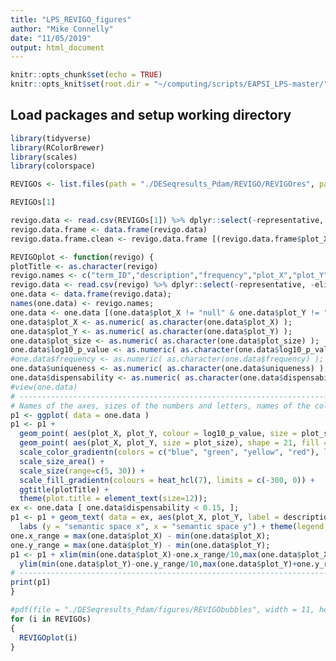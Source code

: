 ```yaml
---
title: "LPS_REVIGO_figures"
author: "Mike Connelly"
date: "11/05/2019"
output: html_document
---
```


```r
knitr::opts_chunk$set(echo = TRUE)
knitr::opts_knit$set(root.dir = "~/computing/scripts/EAPSI_LPS-master/")
```
## Load packages and setup working directory
```r
library(tidyverse)
library(RColorBrewer)
library(scales)
library(colorspace)
```
```r
REVIGOs <- list.files(path = "./DESeqresults_Pdam/REVIGO/REVIGOres", pattern = "REVIGO", full.names = TRUE)
```
```r
REVIGOs[1]
```
```r
revigo.data <- read.csv(REVIGOs[1]) %>% dplyr::select(-representative, -eliminated)
revigo.data.frame <- data.frame(revigo.data)
revigo.data.frame.clean <- revigo.data.frame [(revigo.data.frame$plot_X != "null" & revigo.data.frame$plot_Y != "null"), ]
```

```r
REVIGOplot <- function(revigo) {
plotTitle <- as.character(revigo)
revigo.names <- c("term_ID","description","frequency","plot_X","plot_Y","plot_size","log10_p_value","uniqueness","dispensability");
revigo.data <- read.csv(revigo) %>% dplyr::select(-representative, -eliminated)
one.data <- data.frame(revigo.data);
names(one.data) <- revigo.names;
one.data <- one.data [(one.data$plot_X != "null" & one.data$plot_Y != "null"), ];
one.data$plot_X <- as.numeric( as.character(one.data$plot_X) );
one.data$plot_Y <- as.numeric( as.character(one.data$plot_Y) );
one.data$plot_size <- as.numeric( as.character(one.data$plot_size) );
one.data$log10_p_value <- as.numeric( as.character(one.data$log10_p_value) );
#one.data$frequency <- as.numeric( as.character(one.data$frequency) );
one.data$uniqueness <- as.numeric( as.character(one.data$uniqueness) );
one.data$dispensability <- as.numeric( as.character(one.data$dispensability) );
#view(one.data)
# --------------------------------------------------------------------------
# Names of the axes, sizes of the numbers and letters, names of the columns, etc. can be changed below
p1 <- ggplot( data = one.data )
p1 <- p1 + 
  geom_point( aes(plot_X, plot_Y, colour = log10_p_value, size = plot_size), alpha = I(0.6) ) + 
  geom_point( aes(plot_X, plot_Y, size = plot_size), shape = 21, fill = "transparent", colour = I (alpha ("black", 0.6) )) + 
  scale_color_gradientn(colors = c("blue", "green", "yellow", "red"), limits = c(min(one.data$log10_p_value), 0)) +
  scale_size_area() + 
  scale_size(range=c(5, 30)) + 
  scale_fill_gradientn(colours = heat_hcl(7), limits = c(-300, 0)) +
  ggtitle(plotTitle) +
  theme(plot.title = element_text(size=12));
ex <- one.data [ one.data$dispensability < 0.15, ]; 
p1 <- p1 + geom_text( data = ex, aes(plot_X, plot_Y, label = description), colour = I(alpha("black", 0.85)), size = 3 ) + 
  labs (y = "semantic space x", x = "semantic space y") + theme(legend.key = element_blank())
one.x_range = max(one.data$plot_X) - min(one.data$plot_X);
one.y_range = max(one.data$plot_Y) - min(one.data$plot_Y);
p1 <- p1 + xlim(min(one.data$plot_X)-one.x_range/10,max(one.data$plot_X)+one.x_range/10) +
  ylim(min(one.data$plot_Y)-one.y_range/10,max(one.data$plot_Y)+one.y_range/10);
# --------------------------------------------------------------------------
print(p1)
}
```

```r
#pdf(file = "./DESeqresults_Pdam/figures/REVIGObubbles", width = 11, height=8.5)
for (i in REVIGOs)
{
  REVIGOplot(i)
}
```